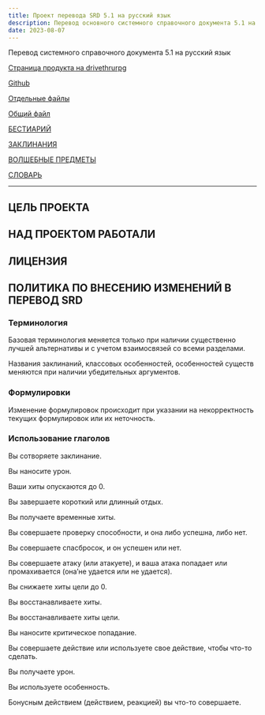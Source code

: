 ```yaml
---
title: Проект перевода SRD 5.1 на русский язык
description: Перевод основного системного справочного документа 5.1 на русский язык
date: 2023-08-07
---
```


Перевод системного справочного документа 5.1 на русский язык

[Страница продукта на drivethrurpg](https://www.drivethrurpg.com/product/401790/----Russian-Translation-of-SRD-51)

[Github](https://palikhov.github.io/srd-dnd-5e-ru/)

[Отдельные файлы](https://cyborgsandmages.com/srd/)

[Общий файл](https://1drv.ms/w/s!Atcrhwwo1lBA4YtZyNwdlRa-Q7DNGQ?e=J6w7Dr)

[БЕСТИАРИЙ](https://1drv.ms/w/s!Atcrhwwo1lBA4Yw0iWqCpTd1UeRUoQ?e=2w7Rvg)

[ЗАКЛИНАНИЯ](https://1drv.ms/w/s!Atcrhwwo1lBA4Yw2e9m0rFGz9xg9jg?e=ywQVfg)

[ВОЛШЕБНЫЕ ПРЕДМЕТЫ]()

[СЛОВАРЬ](https://1drv.ms/x/s!Atcrhwwo1lBA19AYUgvoqvGKlfiWsA?e=OHrAUF)

---

## ЦЕЛЬ ПРОЕКТА

## НАД ПРОЕКТОМ РАБОТАЛИ

## ЛИЦЕНЗИЯ

## ПОЛИТИКА ПО ВНЕСЕНИЮ ИЗМЕНЕНИЙ В ПЕРЕВОД SRD

### Терминология

Базовая терминология меняется только при наличии существенно лучшей альтернативы и с учетом взаимосвязей со всеми разделами.

Названия заклинаний, классовых особенностей, особенностей существ меняются при наличии убедительных аргументов.

### Формулировки

Изменение формулировок происходит при указании на некорректность текущих формулировок или их неточность.

### Использование глаголов

Вы сотворяете заклинание.

Вы наносите урон.

Ваши хиты опускаются до 0.

Вы завершаете короткий или длинный отдых.

Вы получаете временные хиты.

Вы совершаете проверку способности, и она либо успешна, либо нет.

Вы совершаете спасбросок, и он успешен или нет.

Вы совершаете атаку (или атакуете), и ваша атака попадает или промахивается (она’не удается или не удается).

Вы снижаете хиты цели до 0.

Вы восстанавливаете хиты.

Вы восстанавливаете хиты цели.

Вы наносите критическое попадание.

Вы совершаете действие или используете свое действие, чтобы что-то сделать.

Вы получаете урон.

Вы используете особенность.

Бонусным действием (действием, реакцией) вы что-то совершаете.

